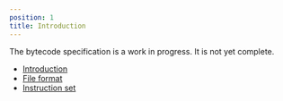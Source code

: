 ```yaml
---
position: 1
title: Introduction
---
```


The bytecode specification is a work in progress. It is not yet complete.

- [Introduction](/bytecode/)
- [File format](/bytecode/storage-format)
- [Instruction set](/bytecode/instructions)
